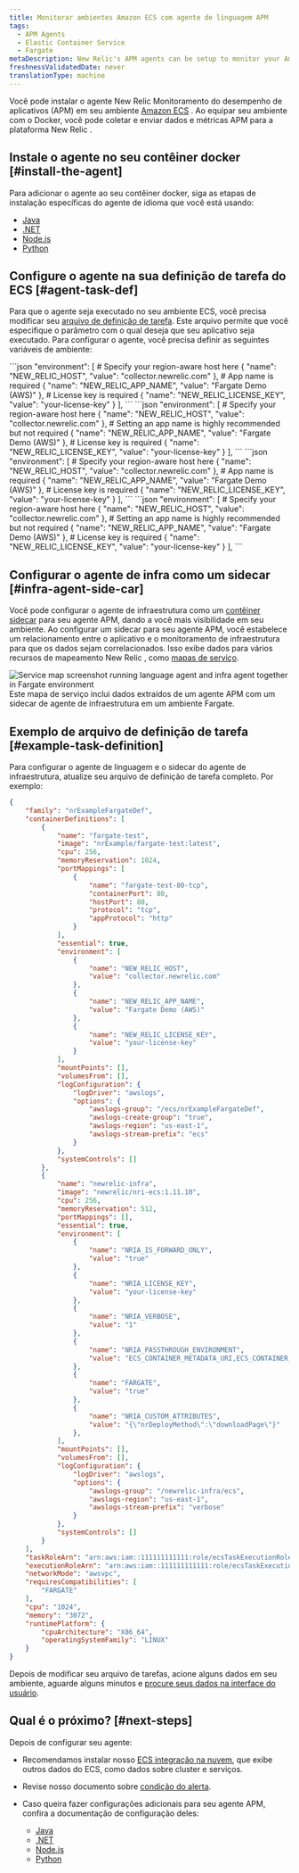 ```yaml
---
title: Monitorar ambientes Amazon ECS com agente de linguagem APM
tags:
  - APM Agents
  - Elastic Container Service
  - Fargate
metaDescription: New Relic's APM agents can be setup to monitor your Amazon ECS environment.
freshnessValidatedDate: never
translationType: machine
---
```


Você pode instalar o agente New Relic Monitoramento do desempenho de aplicativos (APM) em seu ambiente [Amazon ECS](https://docs.aws.amazon.com/ecs/index.html) . Ao equipar seu ambiente com o Docker, você pode coletar e enviar dados e métricas APM para a plataforma New Relic .

## Instale o agente no seu contêiner docker [#install-the-agent]

Para adicionar o agente ao seu contêiner docker, siga as etapas de instalação específicas do agente de idioma que você está usando:

* [Java](https://docs.newrelic.com/docs/apm/agents/java-agent/additional-installation/install-new-relic-java-agent-docker/)
* [.NET](https://docs.newrelic.com/install/dotnet/?deployment=linux&docker=yesDocker)
* [Node.js](https://docs.newrelic.com/docs/apm/agents/nodejs-agent/installation-configuration/install-nodejs-agent-docker/)
* [Python](https://docs.newrelic.com/install/python/)

## Configure o agente na sua definição de tarefa do ECS [#agent-task-def]

Para que o agente seja executado no seu ambiente ECS, você precisa modificar seu [arquivo de definição de tarefa](https://docs.aws.amazon.com/AmazonECS/latest/developerguide/task_definitions.html). Este arquivo permite que você especifique o parâmetro com o qual deseja que seu aplicativo seja executado. Para configurar o agente, você precisa definir as seguintes variáveis de ambiente:

<CollapserGroup>
  <Collapser id="java-setup" title="Java">
    ```json
    "environment": [
        # Specify your region-aware host here
        {
            "name": "NEW_RELIC_HOST",
            "value": "collector.newrelic.com"
        },
        # App name is required
        {
            "name": "NEW_RELIC_APP_NAME",
            "value": "Fargate Demo (AWS)"
        },
        # License key is required
        {
            "name": "NEW_RELIC_LICENSE_KEY",
            "value": "your-license-key"
        }
    ],
    ```
  </Collapser>

  <Collapser id="dotnet-setup" title=".NET">
    ```json
        "environment": [
            # Specify your region-aware host here
            {
                "name": "NEW_RELIC_HOST",
                "value": "collector.newrelic.com"
            },
            # Setting an app name is highly recommended but not required
            {
                "name": "NEW_RELIC_APP_NAME",
                "value": "Fargate Demo (AWS)"
            },
            # License key is required
            {
                "name": "NEW_RELIC_LICENSE_KEY",
                "value": "your-license-key"
            }
        ],
    ```
  </Collapser>

  <Collapser id="nodejs-setup" title="Node.js">
    ```json
    "environment": [
        # Specify your region-aware host here
        {
            "name": "NEW_RELIC_HOST",
            "value": "collector.newrelic.com"
        },
        # App name is required
        {
            "name": "NEW_RELIC_APP_NAME",
            "value": "Fargate Demo (AWS)"
        },
        # License key is required
        {
            "name": "NEW_RELIC_LICENSE_KEY",
            "value": "your-license-key"
        }
    ],
    ```
  </Collapser>

  <Collapser id="python-setup" title="Python">
    ```json
    "environment": [
        # Specify your region-aware host here
        {
            "name": "NEW_RELIC_HOST",
            "value": "collector.newrelic.com"
        },
        # Setting an app name is highly recommended but not required
        {
            "name": "NEW_RELIC_APP_NAME",
            "value": "Fargate Demo (AWS)"
        },
        # License key is required
        {
            "name": "NEW_RELIC_LICENSE_KEY",
            "value": "your-license-key"
        }
    ],
    ```
  </Collapser>
</CollapserGroup>

## Configurar o agente de infra como um sidecar [#infra-agent-side-car]

Você pode configurar o agente de infraestrutura como um [contêiner sidecar](https://docs.aws.amazon.com/AmazonECS/latest/developerguide/fargate-security-considerations.html) para seu agente APM, dando a você mais visibilidade em seu ambiente. Ao configurar um sidecar para seu agente APM, você estabelece um relacionamento entre o aplicativo e o monitoramento de infraestrutura para que os dados sejam correlacionados. Isso exibe dados para vários recursos de mapeamento New Relic , como [mapas de serviço](/docs/new-relic-solutions/new-relic-one/ui-data/service-maps/service-maps).

<img title="Screenshot showing service map when running language agent and infra agent together in Fargate environment" alt="Service map screenshot running language agent and infra agent together in Fargate environment" src="/images/service-map-screenshot-showing-language-and-infra-agent-in-fargate-env.png" />

<figcaption>
  Este mapa de serviço inclui dados extraídos de um agente APM com um sidecar de agente de infraestrutura em um ambiente Fargate.
</figcaption>

## Exemplo de arquivo de definição de tarefa [#example-task-definition]

Para configurar o agente de linguagem e o sidecar do agente de infraestrutura, atualize seu arquivo de definição de tarefa completo. Por exemplo:

```json
{
    "family": "nrExampleFargateDef",
    "containerDefinitions": [
        {
            "name": "fargate-test",
            "image": "nrExample/fargate-test:latest",
            "cpu": 256,
            "memoryReservation": 1024,
            "portMappings": [
                {
                    "name": "fargate-test-80-tcp",
                    "containerPort": 80,
                    "hostPort": 80,
                    "protocol": "tcp",
                    "appProtocol": "http"
                }
            ],
            "essential": true,
            "environment": [
                {
                    "name": "NEW_RELIC_HOST",
                    "value": "collector.newrelic.com"
                },
                {
                    "name": "NEW_RELIC_APP_NAME",
                    "value": "Fargate Demo (AWS)"
                },
                {
                    "name": "NEW_RELIC_LICENSE_KEY",
                    "value": "your-license-key"
                }
            ],
            "mountPoints": [],
            "volumesFrom": [],
            "logConfiguration": {
                "logDriver": "awslogs",
                "options": {
                    "awslogs-group": "/ecs/nrExampleFargateDef",
                    "awslogs-create-group": "true",
                    "awslogs-region": "us-east-1",
                    "awslogs-stream-prefix": "ecs"
                }
            },
            "systemControls": []
        },
        {
            "name": "newrelic-infra",
            "image": "newrelic/nri-ecs:1.11.10",
            "cpu": 256,
            "memoryReservation": 512,
            "portMappings": [],
            "essential": true,
            "environment": [
                {
                    "name": "NRIA_IS_FORWARD_ONLY",
                    "value": "true"
                },
                {
                    "name": "NRIA_LICENSE_KEY",
                    "value": "your-license-key"
                },
                {
                    "name": "NRIA_VERBOSE",
                    "value": "1"
                },
                {
                    "name": "NRIA_PASSTHROUGH_ENVIRONMENT",
                    "value": "ECS_CONTAINER_METADATA_URI,ECS_CONTAINER_METADATA_URI_V4,FARGATE"
                },
                {
                    "name": "FARGATE",
                    "value": "true"
                },
                {
                    "name": "NRIA_CUSTOM_ATTRIBUTES",
                    "value": "{\"nrDeployMethod\":\"downloadPage\"}"
                },
            ],
            "mountPoints": [],
            "volumesFrom": [],
            "logConfiguration": {
                "logDriver": "awslogs",
                "options": {
                    "awslogs-group": "/newrelic-infra/ecs",
                    "awslogs-region": "us-east-1",
                    "awslogs-stream-prefix": "verbose"
                }
            },
            "systemControls": []
        }
    ],
    "taskRoleArn": "arn:aws:iam::111111111111:role/ecsTaskExecutionRole",
    "executionRoleArn": "arn:aws:iam::111111111111:role/ecsTaskExecutionRole",
    "networkMode": "awsvpc",
    "requiresCompatibilities": [
        "FARGATE"
    ],
    "cpu": "1024",
    "memory": "3072",
    "runtimePlatform": {
        "cpuArchitecture": "X86_64",
        "operatingSystemFamily": "LINUX"
    }
}
```

Depois de modificar seu arquivo de tarefas, acione alguns dados em seu ambiente, aguarde alguns minutos e [procure seus dados na interface do usuário](/docs/ecs-integration-understand-use-data).

## Qual é o próximo? [#next-steps]

Depois de configurar seu agente:

* Recomendamos instalar nosso [ECS integração na nuvem](/docs/integrations/amazon-integrations/aws-integrations-list/aws-ecsecr-monitoring-integration), que exibe outros dados do ECS, como dados sobre cluster e serviços.

* Revise nosso documento sobre [condição do alerta](/docs/ecs-integration-recommended-alert-conditions).

* Caso queira fazer configurações adicionais para seu agente APM, confira a documentação de configuração deles:

  * [Java](https://docs.newrelic.com/docs/apm/agents/java-agent/configuration/java-agent-configuration-config-file/)
  * [.NET](https://docs.newrelic.com/docs/apm/agents/net-agent/configuration/net-agent-configuration/)
  * [Node.js](https://docs.newrelic.com/docs/apm/agents/nodejs-agent/installation-configuration/nodejs-agent-configuration/)
  * [Python](https://docs.newrelic.com/docs/apm/agents/python-agent/configuration/python-agent-configuration/)